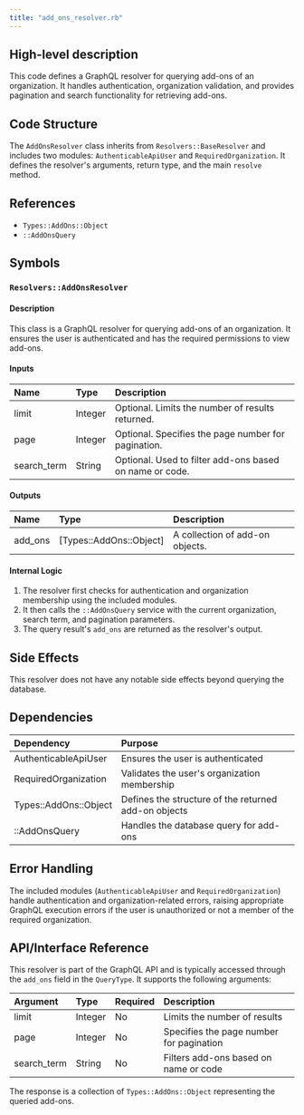 ```yaml
---
title: "add_ons_resolver.rb"
---
```


## High-level description
This code defines a GraphQL resolver for querying add-ons of an organization. It handles authentication, organization validation, and provides pagination and search functionality for retrieving add-ons.

## Code Structure
The `AddOnsResolver` class inherits from `Resolvers::BaseResolver` and includes two modules: `AuthenticableApiUser` and `RequiredOrganization`. It defines the resolver's arguments, return type, and the main `resolve` method.

## References
- `Types::AddOns::Object`
- `::AddOnsQuery`

## Symbols

### `Resolvers::AddOnsResolver`
#### Description
This class is a GraphQL resolver for querying add-ons of an organization. It ensures the user is authenticated and has the required permissions to view add-ons.

#### Inputs
| Name | Type | Description |
|:-----|:-----|:------------|
| limit | Integer | Optional. Limits the number of results returned. |
| page | Integer | Optional. Specifies the page number for pagination. |
| search_term | String | Optional. Used to filter add-ons based on name or code. |

#### Outputs
| Name | Type | Description |
|:-----|:-----|:------------|
| add_ons | [Types::AddOns::Object] | A collection of add-on objects. |

#### Internal Logic
1. The resolver first checks for authentication and organization membership using the included modules.
2. It then calls the `::AddOnsQuery` service with the current organization, search term, and pagination parameters.
3. The query result's `add_ons` are returned as the resolver's output.

## Side Effects
This resolver does not have any notable side effects beyond querying the database.

## Dependencies
| Dependency | Purpose |
|:-----------|:--------|
| AuthenticableApiUser | Ensures the user is authenticated |
| RequiredOrganization | Validates the user's organization membership |
| Types::AddOns::Object | Defines the structure of the returned add-on objects |
| ::AddOnsQuery | Handles the database query for add-ons |

## Error Handling
The included modules (`AuthenticableApiUser` and `RequiredOrganization`) handle authentication and organization-related errors, raising appropriate GraphQL execution errors if the user is unauthorized or not a member of the required organization.

## API/Interface Reference
This resolver is part of the GraphQL API and is typically accessed through the `add_ons` field in the `QueryType`. It supports the following arguments:

| Argument | Type | Required | Description |
|:---------|:-----|:---------|:------------|
| limit | Integer | No | Limits the number of results |
| page | Integer | No | Specifies the page number for pagination |
| search_term | String | No | Filters add-ons based on name or code |

The response is a collection of `Types::AddOns::Object` representing the queried add-ons.
